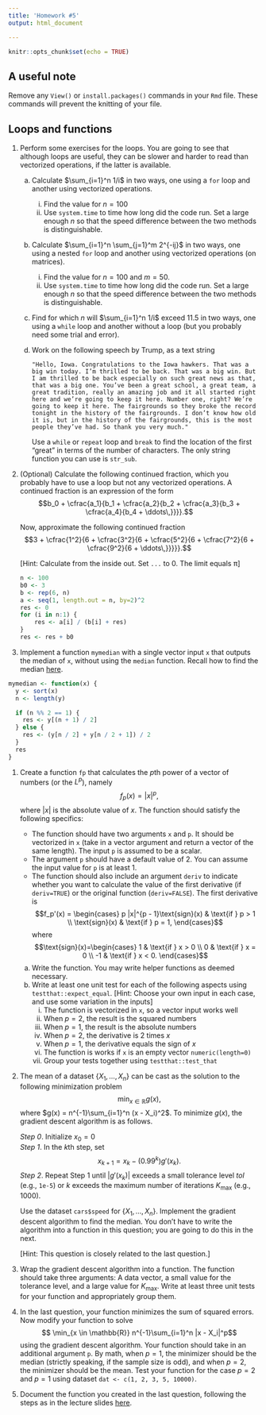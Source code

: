 ```yaml
---
title: 'Homework #5'
output: html_document

---
```


```r
knitr::opts_chunk$set(echo = TRUE)
```

## A useful note
Remove any `View()` or `install.packages()` commands in your `Rmd` file. These commands will prevent the knitting of your file. 

## Loops and functions

1. Perform some exercises for the loops. You are going to see that although loops are useful, they can be slower and harder to read than vectorized operations, if the latter is available.
    a. Calculate $\sum_{i=1}^n 1/i$ in two ways, one using a `for` loop and another using vectorized operations. 
        i. Find the value for $n=100$
        i. Use `system.time` to time how long did the code run. Set a large enough $n$ so that the speed difference between the two methods is distinguishable. 
    a. Calculate $\sum_{i=1}^n \sum_{j=1}^m 2^{-ij}$ in two ways, one using a nested `for` loop and another using vectorized operations (on matrices). 
        i. Find the value for $n=100$ and $m=50$.
        i. Use `system.time` to time how long did the code run. Set a large enough $n$ so that the speed difference between the two methods is distinguishable.     
    b. Find for which $n$ will $\sum_{i=1}^n 1/i$ exceed 11.5 in two ways, one using a `while` loop and another without a loop (but you probably need some trial and error).
    c. Work on the following speech by Trump, as a text string
        
        ```
        "Hello, Iowa. Congratulations to the Iowa hawkers. That was a big win today. I’m thrilled to be back. That was a big win. But I am thrilled to be back especially on such great news as that, that was a big one. You’ve been a great school, a great team, a great tradition, really an amazing job and it all started right here and we’re going to keep it here. Number one, right? We’re going to keep it here. The fairgrounds so they broke the record tonight in the history of the fairgrounds. I don’t know how old it is, but in the history of the fairgrounds, this is the most people they’ve had. So thank you very much."
        ```
        
        Use a `while` or `repeat` loop and `break` to find the location of the first "great" in terms of the number of characters. The only string function you can use is `str_sub`.

1. (Optional) Calculate the following continued fraction, which you probably have to use a loop but not any vectorized operations. A continued fraction is an expression of the form
$$b_0 + \cfrac{a_1}{b_1 + \cfrac{a_2}{b_2 + \cfrac{a_3}{b_3 + \cfrac{a_4}{b_4 + \ddots\,}}}}.$$

    Now, approximate the following continued fraction
    $$3 + \cfrac{1^2}{6 + \cfrac{3^2}{6 + \cfrac{5^2}{6 + \cfrac{7^2}{6 + \cfrac{9^2}{6 + \ddots\,}}}}}.$$
    
    [Hint: Calculate from the inside out. Set `...` to 0. The limit equals π]
    
    ```r
    n <- 100
    b0 <- 3
    b <- rep(6, n)
    a <- seq(1, length.out = n, by=2)^2
    res <- 0
    for (i in n:1) {
        res <- a[i] / (b[i] + res)
    }
    res <- res + b0
    ```

1. Implement a function `mymedian` with a single vector input `x` that outputs the median of `x`, without using the `median` function. Recall how to find the median [here](https://en.wikipedia.org/wiki/Median#/media/File:Finding_the_median.png).

```r
mymedian <- function(x) {
  y <- sort(x)
  n <- length(y)

  if (n %% 2 == 1) {
    res <- y[(n + 1) / 2]
  } else {
    res <- (y[n / 2] + y[n / 2 + 1]) / 2
  }
  res
}
```

1. Create a function `fp` that calculates the $p$th power of a vector of numbers (or the $L^p$), namely
$$f_p(x) = |x|^p,$$
where $|x|$ is the absolute value of $x$. The function should satisfy the following specifics:

    - The function should have two arguments `x` and `p`. It should be vectorized in `x` (take in a vector argument and return a vector of the same length). The input `p` is assumed to be a scalar.
    - The argument `p` should have a default value of 2. You can assume the input value for `p` is at least 1.
    - The function should also include an argument `deriv` to indicate whether you want to calculate the value of the first derivative (if `deriv=TRUE`) or the original function (`deriv=FALSE`). 
    The first derivative is
    $$f_p'(x) = \begin{cases} 
                 p |x|^{p - 1}\text{sign}(x) & \text{if } p > 1 \\
                 \text{sign}(x) & \text{if } p = 1,
                 \end{cases}$$
    where
    $$\text{sign}(x)=\begin{cases}
    1 & \text{if } x > 0 \\
    0 & \text{if } x = 0 \\
    -1 & \text{if } x < 0. 
    \end{cases}$$

    a. Write the function. You may write helper functions as deemed necessary.
    a. Write at least one unit test for each of the following aspects using `testthat::expect_equal`. [Hint: Choose your own input in each case, and use some variation in the inputs]
        i. The function is vectorized in `x`, so a vector input works well
        i. When $p=2$, the result is the squared numbers
        i. When $p=1$, the result is the absolute numbers
        i. When $p=2$, the derivative is 2 times $x$
        i. When $p=1$, the derivative equals the sign of $x$
        i. The function is works if `x` is an empty vector `numeric(length=0)`
        i. Group your tests together using `testthat::test_that`

1. The mean of a dataset $\{X_1,\dots, X_n\}$ can be cast as the solution to the following minimization problem
$$  \min_{x \in \mathbb{R}} g(x),$$ 
where $g(x) = n^{-1}\sum_{i=1}^n (x - X_i)^2$.
To minimize $g(x)$, the gradient descent algorithm is as follows.

    *Step 0*. Initialize $x_0 = 0$</br>
    *Step 1*. In the $k$th step, set
    $$x_{k+1} = x_{k} - (0.99^{k})g'(x_{k}).$$
    *Step 2*. Repeat Step 1 until $|g'(x_{k})|$ exceeds a small tolerance level $tol$ (e.g., `1e-5`) or $k$ exceeds the maximum number of iterations $K_\max$ (e.g., 1000).
    
    Use the dataset `cars$speed` for $\{X_1,\dots, X_n\}$. Implement the gradient descent algorithm to find the median. You don't have to write the algorithm into a function in this question; you are going to do this in the next.
    
    [Hint: This question is closely related to the last question.]

1. Wrap the gradient descent algorithm into a function. The function should take three arguments: A data vector, a small value for the tolerance level, and a large value for $K_\max$. Write at least three unit tests for your function and appropriately group them.

1. In the last question, your function minimizes the sum of squared errors. 
Now modify your function to solve 
$$ \min_{x \in \mathbb{R}} n^{-1}\sum_{i=1}^n |x - X_i|^p$$ 
using the gradient descent algorithm.
Your function should take in an additional argument `p`. By math, when $p=1$, the minimizer should be the median (strictly speaking, if the sample size is odd), and when $p=2$, the minimizer should be the mean. Test your function for the case $p=2$ and $p=1$ using dataset `dat <- c(1, 2, 3, 5, 10000)`. 

1. Document the function you created in the last question, following the steps as in the lecture slides [here](../slides/02_02_functions.html#16).

